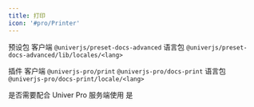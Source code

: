 ```yaml
---
title: 打印
icon: '#pro/Printer'
---
```


预设包
  客户端 `@univerjs/preset-docs-advanced`
    语言包 `@univerjs/preset-docs-advanced/lib/locales/<lang>`

插件
  客户端 `@univerjs-pro/print` `@univerjs-pro/docs-print`
    语言包 `@univerjs-pro/docs-print/locale/<lang>`

是否需要配合 Univer Pro 服务端使用 是
